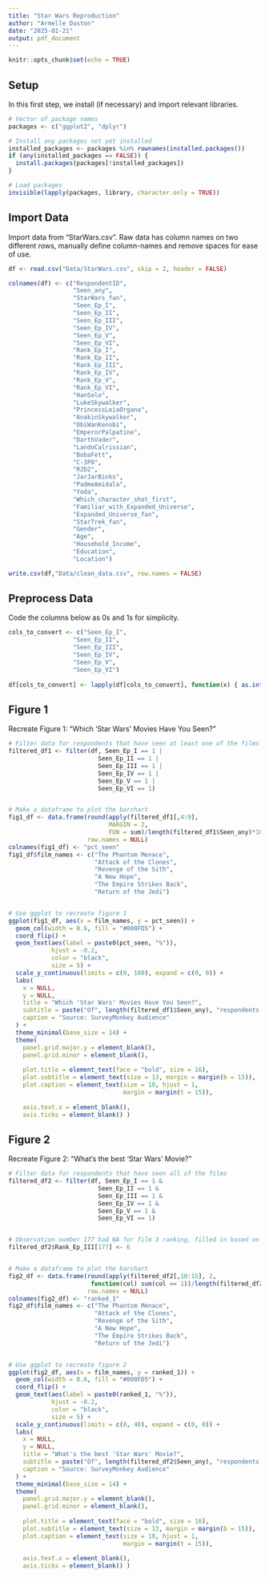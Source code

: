 ```yaml
---
title: "Star Wars Reproduction"
author: "Armelle Duston"
date: "2025-01-21"
output: pdf_document
---
```


```r
knitr::opts_chunk$set(echo = TRUE)
```

## Setup

In this first step, we install (if necessary) and import relevant libraries. 
```r

# Vector of package names
packages <- c("ggplot2", "dplyr")

# Install any packages not yet installed
installed_packages <- packages %in% rownames(installed.packages())
if (any(installed_packages == FALSE)) {
  install.packages(packages[!installed_packages])
}

# Load packages
invisible(lapply(packages, library, character.only = TRUE))

```

## Import Data

Import data from "StarWars.csv". Raw data has column names on two different rows, manually define column-names and remove spaces for ease of use. 
```r

df <- read.csv("Data/StarWars.csv", skip = 2, header = FALSE)

colnames(df) <- c("RespondentID", 
                  "Seen_any",
                  "StarWars_fan",
                  "Seen_Ep_I",
                  "Seen_Ep_II",
                  "Seen_Ep_III",
                  "Seen_Ep_IV",
                  "Seen_Ep_V",
                  "Seen_Ep_VI",
                  "Rank_Ep_I",
                  "Rank_Ep_II",
                  "Rank_Ep_III",
                  "Rank_Ep_IV",
                  "Rank_Ep_V",
                  "Rank_Ep_VI",
                  "HanSolo",
                  "LukeSkywalker",
                  "PrincessLeiaOrgana",
                  "AnakinSkywalker",
                  "ObiWanKenobi",
                  "EmperorPalpatine",
                  "DarthVader",
                  "LandoCalrissian",
                  "BobaFett",
                  "C-3P0",
                  "R2D2",
                  "JarJarBinks",
                  "PadmeAmidala",
                  "Yoda",
                  "Which_character_shot_first",
                  "Familiar_with_Expanded_Universe",
                  "Expanded_Universe_fan",
                  "StarTrek_fan",
                  "Gender",
                  "Age",
                  "Household_Income",
                  "Education",
                  "Location")

write.csv(df,"Data/clean_data.csv", row.names = FALSE)
```


## Preprocess Data

Code the columns below as 0s and 1s for simplicity.
```r

cols_to_convert <- c("Seen_Ep_I",
                  "Seen_Ep_II",
                  "Seen_Ep_III",
                  "Seen_Ep_IV",
                  "Seen_Ep_V",
                  "Seen_Ep_VI")
  
df[cols_to_convert] <- lapply(df[cols_to_convert], function(x) { as.integer(x != "") })

```


## Figure 1

Recreate Figure 1: "Which 'Star Wars' Movies Have You Seen?"
```r

# Filter data for respondents that have seen at least one of the films
filtered_df1 <- filter(df, Seen_Ep_I == 1 |
                         Seen_Ep_II == 1 |
                         Seen_Ep_III == 1 |
                         Seen_Ep_IV == 1 |
                         Seen_Ep_V == 1 | 
                         Seen_Ep_VI == 1)


# Make a dataframe to plot the barchart
fig1_df <- data.frame(round(apply(filtered_df1[,4:9],
                            MARGIN = 2,
                            FUN = sum)/length(filtered_df1$Seen_any)*100),
                      row.names = NULL)
colnames(fig1_df) <- "pct_seen"
fig1_df$film_names <- c("The Phantom Menace",
                        "Attack of the Clones",
                        "Revenge of the Sith",
                        "A New Hope",
                        "The Empire Strikes Back",
                        "Return of the Jedi")


# Use ggplot to recreate figure 1 
ggplot(fig1_df, aes(x = film_names, y = pct_seen)) +
  geom_col(width = 0.6, fill = "#008FD5") +
  coord_flip() +
  geom_text(aes(label = paste0(pct_seen, "%")),
            hjust = -0.2,
            color = "black",
            size = 5) +
  scale_y_continuous(limits = c(0, 100), expand = c(0, 0)) +
  labs(
    x = NULL,
    y = NULL,
    title = "Which 'Star Wars' Movies Have You Seen?",
    subtitle = paste("Of", length(filtered_df1$Seen_any), "respondents who have seen any film"),
    caption = "Source: SurveyMonkey Audience"
  ) +
  theme_minimal(base_size = 14) +
  theme(
    panel.grid.major.y = element_blank(),
    panel.grid.minor = element_blank(),
    
    plot.title = element_text(face = "bold", size = 16),
    plot.subtitle = element_text(size = 13, margin = margin(b = 15)),
    plot.caption = element_text(size = 10, hjust = 1, 
                                margin = margin(t = 15)),
    
    axis.text.x = element_blank(),
    axis.ticks = element_blank() )

```

## Figure 2

Recreate Figure 2: "What's the best 'Star Wars' Movie?"
```r

# Filter data for respondents that have seen all of the films
filtered_df2 <- filter(df, Seen_Ep_I == 1 & 
                         Seen_Ep_II == 1 &
                         Seen_Ep_III == 1 &
                         Seen_Ep_IV == 1 &
                         Seen_Ep_V == 1 & 
                         Seen_Ep_VI == 1)


# Observation number 177 had NA for film 3 ranking, filled in based on other rankings
filtered_df2$Rank_Ep_III[177] <- 6


# Make a dataframe to plot the barchart
fig2_df <- data.frame(round(apply(filtered_df2[,10:15], 2, 
                       function(col) sum(col == 1))/length(filtered_df2$Seen_any)*100),
                      row.names = NULL)
colnames(fig2_df) <- "ranked_1"
fig2_df$film_names <- c("The Phantom Menace",
                        "Attack of the Clones",
                        "Revenge of the Sith",
                        "A New Hope",
                        "The Empire Strikes Back",
                        "Return of the Jedi")


# Use ggplot to recreate figure 2
ggplot(fig2_df, aes(x = film_names, y = ranked_1)) +
  geom_col(width = 0.6, fill = "#008FD5") +
  coord_flip() +
  geom_text(aes(label = paste0(ranked_1, "%")),
            hjust = -0.2,
            color = "black",
            size = 5) +
  scale_y_continuous(limits = c(0, 40), expand = c(0, 0)) +
  labs(
    x = NULL,
    y = NULL,
    title = "What's the best 'Star Wars' Movie?",
    subtitle = paste("Of", length(filtered_df2$Seen_any), "respondents who have seen any film"),
    caption = "Source: SurveyMonkey Audience"
  ) +
  theme_minimal(base_size = 14) +
  theme(
    panel.grid.major.y = element_blank(),
    panel.grid.minor = element_blank(),
    
    plot.title = element_text(face = "bold", size = 16),
    plot.subtitle = element_text(size = 13, margin = margin(b = 15)),
    plot.caption = element_text(size = 10, hjust = 1, 
                                margin = margin(t = 15)),
    
    axis.text.x = element_blank(),
    axis.ticks = element_blank() )

```



